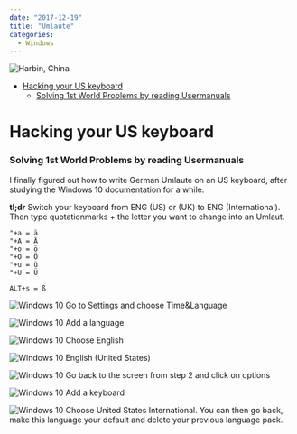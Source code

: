```yaml
---
date: "2017-12-19"
title: "Umlaute"
categories:
  - Windows
---
```



![Harbin, China](./photo-33795787813_cf3d8edcc6_o.png)


<!-- TOC -->

- [Hacking your US keyboard](#hacking-your-us-keyboard)
    - [Solving 1st World Problems by reading Usermanuals](#solving-1st-world-problems-by-reading-usermanuals)

<!-- /TOC -->


# Hacking your US keyboard

### Solving 1st World Problems by reading Usermanuals


I finally figured out how to write German Umlaute on an US keyboard, after studying the Windows 10 documentation for a while.

__tl;dr__ Switch your keyboard from ENG (US) or (UK) to ENG (International). Then type quotationmarks + the letter you want to change into an Umlaut.


```
"+a = ä
"+A = Ä
"+o = ö
"+O = Ö
"+u = ü
"+U = Ü
```

```
ALT+s = ß
```


![Windows 10](./Umlaute_01.png)
Go to Settings and choose Time&Language


![Windows 10](./Umlaute_02.png)
Add a language

![Windows 10](./Umlaute_03.png)
Choose English

![Windows 10](./Umlaute_04.png)
English (United States)

![Windows 10](./Umlaute_05.png)
Go back to the screen from step 2 and click on options

![Windows 10](./Umlaute_06.png)
Add a keyboard

![Windows 10](./Umlaute_07.png)
Choose United States International. You can then go back, make this language your default and delete your previous language pack.


